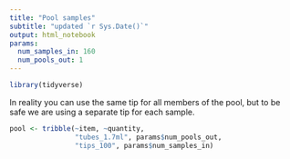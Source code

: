 ```yaml
---
title: "Pool samples"
subtitle: "updated `r Sys.Date()`"
output: html_notebook
params:
  num_samples_in: 160
  num_pools_out: 1
---
```

```r
library(tidyverse)
```


In reality you can use the same tip for all members of the pool, but to be safe we are using a separate tip for each sample.
```r
pool <- tribble(~item, ~quantity,
                "tubes_1.7ml", params$num_pools_out, 
                "tips_100", params$num_samples_in)
```

